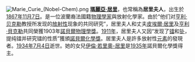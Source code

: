 [[File:Marie_Curie_(Nobel-Chem).png|right]]
'''[[瑪麗亞·居里|瑪麗亞·居里]]'''，也常稱為'''居里夫人'''，出生於[[1867年|1867年]][[11月7日|11月7日]]。是一位波蘭裔法國籍[[物理學家|物理學家]]與放射化學家。由於“他们对[[亨利·贝克勒|亨利·贝克勒]]教授所发现的[[放射性|放射性]]现象的共同研究”，居里夫人和丈夫[[皮埃爾·居里|皮埃爾·居里]]及[[亨利·貝克勒|亨利·貝克勒]]共同榮獲1903年[[諾貝爾物理學獎|諾貝爾物理學獎]]。[[1911年|1911年]]，居里夫人又因“发现了[[镭|镭]]和[[钋|钋]]，提纯镭并研究镭的性质”獲頒[[諾貝爾化學獎|諾貝爾化學獎]]。居里夫人是許多放射性[[元素|元素]]的發現者。[[1934年|1934年]][[7月4日|7月4日]]逝世。她的女兒[[伊倫·若里奧-居里|伊倫·若里奧-居里]]是[[1935年|1935年]]諾貝爾化學獎得主。